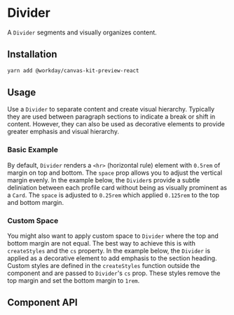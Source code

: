

# Divider

A `Divider` segments and visually organizes content.

## Installation

```sh
yarn add @workday/canvas-kit-preview-react
```

## Usage

Use a `Divider` to separate content and create visual hierarchy. Typically they are used between
paragraph sections to indicate a break or shift in content. However, they can also be used as
decorative elements to provide greater emphasis and visual hierarchy.

### Basic Example

By default, `Divider` renders a `<hr>` (horizontal rule) element with `0.5rem` of margin on top and
bottom. The `space` prop allows you to adjust the vertical margin evenly. In the example below, the
`Divider`s provide a subtle deliniation between each profile card without being as visually
prominent as a `Card`. The `space` is adjusted to `0.25rem` which applied `0.125rem` to the top and
bottom margin.

<ExampleCodeBlock code={Basic} />

### Custom Space

You might also want to apply custom space to `Divider` where the top and bottom margin are not
equal. The best way to achieve this is with `createStyles` and the `cs` property. In the example
below, the `Divider` is applied as a decorative element to add emphasis to the section heading.
Custom styles are defined in the `createStyles` function outside the component and are passed to
`Divider`'s `cs` prop. These styles remove the top margin and set the bottom margin to `1rem`.

<ExampleCodeBlock code={CustomSpace} />

## Component API

<SymbolDoc name="Divider" hideDescription />
